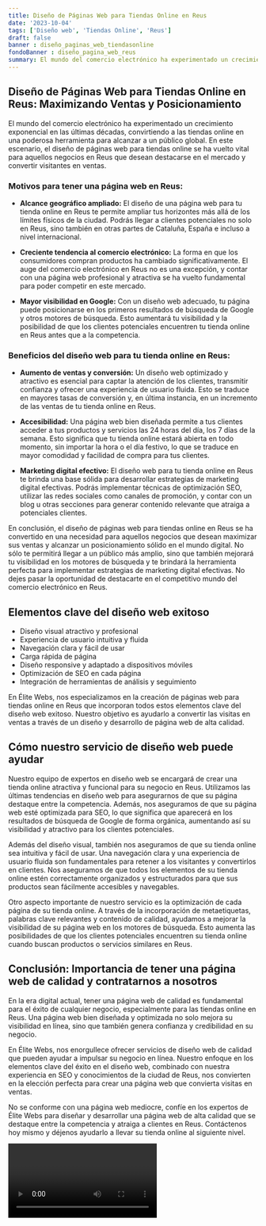 ```yaml
---
title: Diseño de Páginas Web para Tiendas Online en Reus
date: '2023-10-04'
tags: ['Diseño web', 'Tiendas Online', 'Reus']
draft: false
banner : diseño_paginas_web_tiendasonline
fondoBanner : diseño_pagina_web_reus
summary: El mundo del comercio electrónico ha experimentado un crecimiento exponencial en las últimas décadas, convirtiendo a las tiendas online en una poderosa herramienta para alcanzar a un público global. En este escenario, el diseño de páginas web para tiendas online se ha vuelto vital para aquellos negocios en Reus que desean destacarse en el mercado y convertir visitantes en ventas.
---
```


## Diseño de Páginas Web para Tiendas Online en Reus: Maximizando Ventas y Posicionamiento

El mundo del comercio electrónico ha experimentado un crecimiento exponencial en las últimas décadas, convirtiendo a las tiendas online en una poderosa herramienta para alcanzar a un público global. En este escenario, el diseño de páginas web para tiendas online se ha vuelto vital para aquellos negocios en Reus que desean destacarse en el mercado y convertir visitantes en ventas.

### Motivos para tener una página web en Reus:

- **Alcance geográfico ampliado:** El diseño de una página web para tu tienda online en Reus te permite ampliar tus horizontes más allá de los límites físicos de la ciudad. Podrás llegar a clientes potenciales no solo en Reus, sino también en otras partes de Cataluña, España e incluso a nivel internacional.

- **Creciente tendencia al comercio electrónico:** La forma en que los consumidores compran productos ha cambiado significativamente. El auge del comercio electrónico en Reus no es una excepción, y contar con una página web profesional y atractiva se ha vuelto fundamental para poder competir en este mercado.

- **Mayor visibilidad en Google:** Con un diseño web adecuado, tu página puede posicionarse en los primeros resultados de búsqueda de Google y otros motores de búsqueda. Esto aumentará tu visibilidad y la posibilidad de que los clientes potenciales encuentren tu tienda online en Reus antes que a la competencia.

### Beneficios del diseño web para tu tienda online en Reus:

- **Aumento de ventas y conversión:** Un diseño web optimizado y atractivo es esencial para captar la atención de los clientes, transmitir confianza y ofrecer una experiencia de usuario fluida. Esto se traduce en mayores tasas de conversión y, en última instancia, en un incremento de las ventas de tu tienda online en Reus.

- **Accesibilidad:** Una página web bien diseñada permite a tus clientes acceder a tus productos y servicios las 24 horas del día, los 7 días de la semana. Esto significa que tu tienda online estará abierta en todo momento, sin importar la hora o el día festivo, lo que se traduce en mayor comodidad y facilidad de compra para tus clientes.

- **Marketing digital efectivo:** El diseño web para tu tienda online en Reus te brinda una base sólida para desarrollar estrategias de marketing digital efectivas. Podrás implementar técnicas de optimización SEO, utilizar las redes sociales como canales de promoción, y contar con un blog u otras secciones para generar contenido relevante que atraiga a potenciales clientes.

En conclusión, el diseño de páginas web para tiendas online en Reus se ha convertido en una necesidad para aquellos negocios que desean maximizar sus ventas y alcanzar un posicionamiento sólido en el mundo digital. No sólo te permitirá llegar a un público más amplio, sino que también mejorará tu visibilidad en los motores de búsqueda y te brindará la herramienta perfecta para implementar estrategias de marketing digital efectivas. No dejes pasar la oportunidad de destacarte en el competitivo mundo del comercio electrónico en Reus.

<GifSeo />

<Cta />

## Elementos clave del diseño web exitoso

- Diseño visual atractivo y profesional
- Experiencia de usuario intuitiva y fluida
- Navegación clara y fácil de usar
- Carga rápida de página
- Diseño responsive y adaptado a dispositivos móviles
- Optimización de SEO en cada página
- Integración de herramientas de análisis y seguimiento

En Élite Webs, nos especializamos en la creación de páginas web para tiendas online en Reus que incorporan todos estos elementos clave del diseño web exitoso. Nuestro objetivo es ayudarlo a convertir las visitas en ventas a través de un diseño y desarrollo de página web de alta calidad.

## Cómo nuestro servicio de diseño web puede ayudar

Nuestro equipo de expertos en diseño web se encargará de crear una tienda online atractiva y funcional para su negocio en Reus. Utilizamos las últimas tendencias en diseño web para asegurarnos de que su página destaque entre la competencia. Además, nos aseguramos de que su página web esté optimizada para SEO, lo que significa que aparecerá en los resultados de búsqueda de Google de forma orgánica, aumentando así su visibilidad y atractivo para los clientes potenciales.

Además del diseño visual, también nos aseguramos de que su tienda online sea intuitiva y fácil de usar. Una navegación clara y una experiencia de usuario fluida son fundamentales para retener a los visitantes y convertirlos en clientes. Nos aseguramos de que todos los elementos de su tienda online estén correctamente organizados y estructurados para que sus productos sean fácilmente accesibles y navegables.

Otro aspecto importante de nuestro servicio es la optimización de cada página de su tienda online. A través de la incorporación de metaetiquetas, palabras clave relevantes y contenido de calidad, ayudamos a mejorar la visibilidad de su página web en los motores de búsqueda. Esto aumenta las posibilidades de que los clientes potenciales encuentren su tienda online cuando buscan productos o servicios similares en Reus.

## Conclusión: Importancia de tener una página web de calidad y contratarnos a nosotros

En la era digital actual, tener una página web de calidad es fundamental para el éxito de cualquier negocio, especialmente para las tiendas online en Reus. Una página web bien diseñada y optimizada no solo mejora su visibilidad en línea, sino que también genera confianza y credibilidad en su negocio.

En Élite Webs, nos enorgullece ofrecer servicios de diseño web de calidad que pueden ayudar a impulsar su negocio en línea. Nuestro enfoque en los elementos clave del éxito en el diseño web, combinado con nuestra experiencia en SEO y conocimientos de la ciudad de Reus, nos convierten en la elección perfecta para crear una página web que convierta visitas en ventas.

No se conforme con una página web mediocre, confíe en los expertos de Élite Webs para diseñar y desarrollar una página web de alta calidad que se destaque entre la competencia y atraiga a clientes en Reus. Contáctenos hoy mismo y déjenos ayudarlo a llevar su tienda online al siguiente nivel.

<Video />

<CtaBot job='Tiendas Online' city='Reus'/>

<Gmaps query='Reus+españa+maps' />
